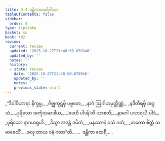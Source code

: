```yaml
---
title: 3.4 ဒန္တိကာထေရီဂါထာ
tableOfContents: false
sidebar:
  order: 4
type: tipitaka
basket: su
book: th2
review:
  current: review
  updated: '2025-10-27T21:48:50.078946'
  updated_by: ''
  notes: ''
  history:
  - state: review
    date: '2025-10-27T21:48:50.078946'
    updated_by: ''
    notes: ''
    previous_state: draft
---
```



<ReviewStatus review={frontmatter.review} showDetails={true} />

<HypothesisAnnotation frontmatter={frontmatter} />

<DynamicBreadcrumb />

<Division number="48" book="th2" e="ch" v="19" p="385">

<Paragraph number="82" type="verses" book="th2">
_“ဒိဝါဝိဟာရာ နိက္ခမ္မ,_  
_ဂိဇ္ဈကူဋမှိ ပဗ္ဗတေ;_  
_နာဂံ ဩဂါဟမုတ္တိဏ္ဏံ,_  
_နဒီတီရမှိ အဒ္ဒသံ._  

</Paragraph>

</Division>
<Division number="49" book="th2" e="ch" v="19" p="385">

<Paragraph number="83" type="verses" book="th2">
_ပုရိသော အင်္ကုသမာဒါယ,_  
_‘ဒေဟိ ပါဒန်’တိ ယာစတိ;_  
_နာဂေါ ပသာရယီ ပါဒံ,_  
_ပုရိသော နာဂမာရုဟိ._  

</Paragraph>

</Division>
<Division number="50" book="th2" e="ch" v="19" p="385">

<Paragraph number="84" type="verses" book="th2">
_ဒိသွာ အဒန္တံ ဒမိတံ,_  
_မနုဿာနံ ဝသံ ဂတံ;_  
_တတော စိတ္တံ သမာဓေသိံ,_  
_ခလု တာယ ဝနံ ဂတာ”တိ._  


</Paragraph>
</Division>

<Paragraph number="85" type="center" book="th2">
…  ဒန္တိကာ ထေရီ… .
</Paragraph>